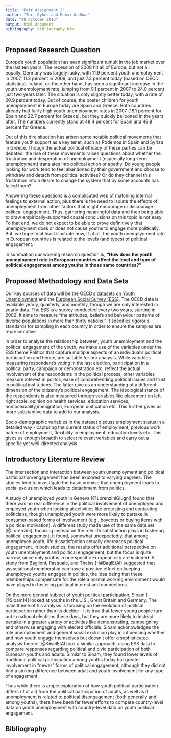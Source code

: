 ```yaml
---
title: "Pair Assignment 2"
author: "Tori Dykes and Mansi Wadhwa"
date: "28 October 2016"
output: html_document
bibliography: bibliography.bib
---
```


## Proposed Research Question

Europe's youth population has seen significant tumult in the job market over the last ten years. The recession of 2008 hit all of Europe, but not all equally. Germany was largely lucky, with 11.9 percent youth unemployment in 2007, 11.3 percent in 2009, and just 7.3 percent today (based on OECD statistics). Ireland, on the other hand, has seen a significant increase in the youth unemployment rate, jumping from 9.1 percent in 2007 to 24.0 percent just two years later. The situation is only slightly better today, with a rate of 20.9 percent today. But of course, the poster children for youth unemployment in Europe today are Spain and Greece. Both countries already had fairly high youth unemployment rates in 2007 (18.1 percent for Spain and 22.7 percent for Greece), but they quickly ballooned in the years after. The numbers currently stand at 48.4 percent for Spain and 49.8 percent for Greece.

Out of this dire situation has arisen some notable political movements that feature youth support as a key tenet, such as Podemos in Spain and Syriza in Greece. Though the actual political efficacy of these parties can be debated, the rise of these movements raises questions about whether the frustration and desperation of unemployment (especially long-term unemployment) translates into political action or apathy. Do young people looking for work tend to feel abandoned by their government and choose to withdraw and detach from political activities? Or do they channel this frustration into a desire to change the system that by some accounts has failed them? 

Answering these questions is a complicated web of matching internal feelings to external action, plus there is the need to isolate the effects of unemployment from other factors that might encourage or discourage political engagement. Thus, gathering meaningful data and then being able to draw empirically-supported causal conclusions on this topic is not easy. To that end, we do not expect to be able to prove definitively that unemployment does or does not cause youths to engage more politically. But, we hope to at least illustrate how, if at all, the youth unemplyoment rate in European countries is related to the levels (and types) of political engagement.

In summation our working research question is, **"How does the youth unemployment rate in European countries affect the level and type of political engagement among youths in those same countries?"**

## Proposed Methodology and Data Sets

Our key sources of data will be the [OECD's datasets on Youth
Unemployment](https://data.oecd.org/unemp/youth-unemployment-rate.htm) and the [European Social Survey (ESS)](http://www.europeansocialsurvey.org/). The OECD data is available yearly, quarterly, and monthly, though we are only interested in yearly data. The ESS is a survey conducted every two years, starting in 2002. It aims to measure "the attitudes, beliefs and behaviour patterns of diverse populations in more than thirty nations." It specifies rigorous standards for sampling in each country in order to ensure the samples are representative. 

In order to analyse the relationship between, youth unemployment and the political engagement of the youth, we make use of the variables under the ESS theme Politics that capture multiple aspects of an individual's political participation and hence, are suitable for our analysis. While variables measuring respondent's voting in the last election, pariticipation in a political party, campaign or demonstration etc. reflect the actual involvement of the respondents in the political process, other variables measure interest in politcs, ease of comprehending political issues and trust in political institutions. The latter give us an understanding of a different dimension of the citizenry's political engagement. The ideological stance of the respondents is also measured through variables like placement on left-right scale, opinion on health services, education services, homosexuality,immigration, European unification etc. This further gives us more substantive data to add to our analysis. 

Socio-demographic variables in the dataset discuss employment status in a detailed way - capturing the current status of employment, previous work, nature of employment, flexibility in employment, education levels etc. This gives us enough breadth to select relevant variables and carry out a specific yet well-directed analysis.

## Introductory Literature Review

The intersection and interaction between youth unemployment and political participation/engagement has been explored to varying degrees. The studies tend to investigate the basic premise that unemployment leads to social exclusion which leads to detachment from politics.

A study of unemployed youth in Geneva [@LorenziniGiugni] found that there was no real difference in the political involvement of unemployed and employed youth when looking at activities like protesting and contacting politicians, though unemployed youth were more likely to partake in consumer-based forms of involvement (e.g., boycotts or buying items with a political motivation). A different study made use of the same data set [@Lorenzini], focusing instead on the role life satisfaction plays in fostering political engagement. It found, somewhat unexpectedly, that among unemployed youth, life dissatisfaction actually decreases political engagement. In both studies, the results offer additional perspective on youth unemployment and political engagement, but the focus is quite narrow, since only youths in one specific European city are included. A study from Baglioni, Pasquale, and Theiss [-@BaglEtAl] suggested that associational membership can have a positive effect on keeping unemployed youths engaged in politics, the idea being that these memberships compensate for the role a normal working environment would have played in fostering political interest and connections.

On the more general subject of youth political participation, Sloam [-@Sloam14] looked at youths in the U.S., Great Britain and Germany. The main theme of his analysis is focusing on the evolution of political participation rather than its decline - it is true that fewer young people turn out in national elections these days, but they are more likely to instead partake in a greater variety of activities like demonstrating, campaigning and otherwise engaging with elected officials. Sloam ackonowledges the role unemployment and general social exclusion play in influencing whether and how youth engage themselves but doesn't offer a sophisticated analysis thereof. @KiiselEtAl took a similar approach, using ESS data to compare responses regarding political and civic participation of both Euroepan youths and adults. Similar to Sloam, they found lower levels of traditional political participation among youths today but greater involvement in "newer" forms of political engagement, although they did not find a striking difference between adult and youth involvement for any type of engagement. 

Thus while there is ample exploration of how youth political participation differs (if at all) from the political participation of adults, as well as if unemployment is related to political disengagement (both generally and among youths), there have been far fewer efforts to compare country-level data on youth unemployment with country-level data on youth political engagement. 



## Bibliography

